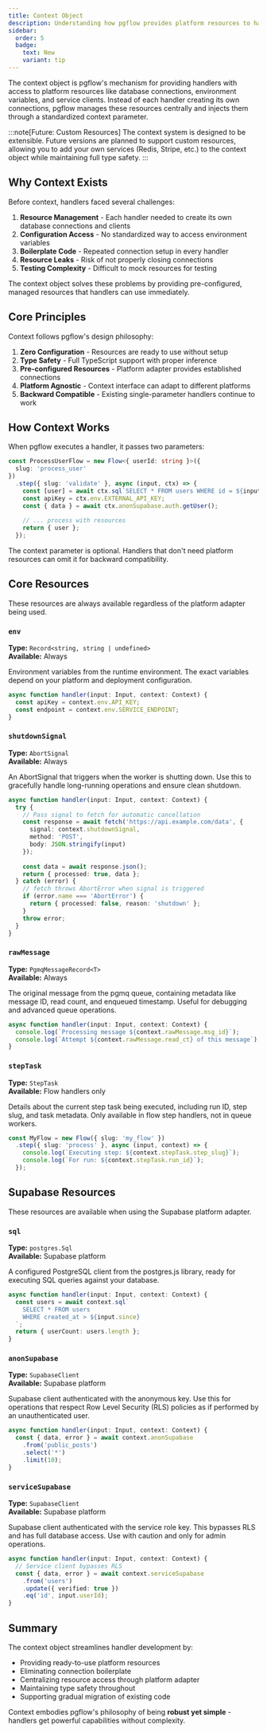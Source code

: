 ```yaml
---
title: Context Object
description: Understanding how pgflow provides platform resources to handlers through context
sidebar:
  order: 5
  badge:
    text: New
    variant: tip
---
```



The context object is pgflow's mechanism for providing handlers with access to platform resources like database connections, environment variables, and service clients. Instead of each handler creating its own connections, pgflow manages these resources centrally and injects them through a standardized context parameter.

:::note[Future: Custom Resources]
The context system is designed to be extensible. Future versions are planned to support custom resources, allowing you to add your own services (Redis, Stripe, etc.) to the context object while maintaining full type safety.
:::

## Why Context Exists

Before context, handlers faced several challenges:

1. **Resource Management** - Each handler needed to create its own database connections and clients
2. **Configuration Access** - No standardized way to access environment variables 
3. **Boilerplate Code** - Repeated connection setup in every handler
4. **Resource Leaks** - Risk of not properly closing connections
5. **Testing Complexity** - Difficult to mock resources for testing

The context object solves these problems by providing pre-configured, managed resources that handlers can use immediately.

## Core Principles

Context follows pgflow's design philosophy:

1. **Zero Configuration** - Resources are ready to use without setup
2. **Type Safety** - Full TypeScript support with proper inference
3. **Pre-configured Resources** - Platform adapter provides established connections
4. **Platform Agnostic** - Context interface can adapt to different platforms
5. **Backward Compatible** - Existing single-parameter handlers continue to work

## How Context Works

When pgflow executes a handler, it passes two parameters:

```typescript title="Using context in flows" {5,6,7}
const ProcessUserFlow = new Flow<{ userId: string }>({ 
  slug: 'process_user' 
})
  .step({ slug: 'validate' }, async (input, ctx) => {
    const [user] = await ctx.sql`SELECT * FROM users WHERE id = ${input.userId}`;
    const apiKey = ctx.env.EXTERNAL_API_KEY;
    const { data } = await ctx.anonSupabase.auth.getUser();
    
    // ... process with resources
    return { user };
  });
```

<Aside type="note">
  The context parameter is optional. Handlers that don't need platform resources can omit it for backward compatibility.
</Aside>

## Core Resources

These resources are always available regardless of the platform adapter being used.

### `env`
**Type:** `Record<string, string | undefined>`  
**Available:** Always

Environment variables from the runtime environment. The exact variables depend on your platform and deployment configuration.

```typescript
async function handler(input: Input, context: Context) {
  const apiKey = context.env.API_KEY;
  const endpoint = context.env.SERVICE_ENDPOINT;
}
```

### `shutdownSignal`
**Type:** `AbortSignal`  
**Available:** Always

An AbortSignal that triggers when the worker is shutting down. Use this to gracefully handle long-running operations and ensure clean shutdown.

```typescript
async function handler(input: Input, context: Context) {
  try {
    // Pass signal to fetch for automatic cancellation
    const response = await fetch('https://api.example.com/data', {
      signal: context.shutdownSignal,
      method: 'POST',
      body: JSON.stringify(input)
    });
    
    const data = await response.json();
    return { processed: true, data };
  } catch (error) {
    // fetch throws AbortError when signal is triggered
    if (error.name === 'AbortError') {
      return { processed: false, reason: 'shutdown' };
    }
    throw error;
  }
}
```

### `rawMessage`
**Type:** `PgmqMessageRecord<T>`  
**Available:** Always

The original message from the pgmq queue, containing metadata like message ID, read count, and enqueued timestamp. Useful for debugging and advanced queue operations.

```typescript
async function handler(input: Input, context: Context) {
  console.log(`Processing message ${context.rawMessage.msg_id}`);
  console.log(`Attempt ${context.rawMessage.read_ct} of this message`);
}
```

### `stepTask`
**Type:** `StepTask`  
**Available:** Flow handlers only

Details about the current step task being executed, including run ID, step slug, and task metadata. Only available in flow step handlers, not in queue workers.

```typescript
const MyFlow = new Flow({ slug: 'my_flow' })
  .step({ slug: 'process' }, async (input, context) => {
    console.log(`Executing step: ${context.stepTask.step_slug}`);
    console.log(`For run: ${context.stepTask.run_id}`);
  });
```

## Supabase Resources

These resources are available when using the Supabase platform adapter.

### `sql`
**Type:** `postgres.Sql`  
**Available:** Supabase platform

A configured PostgreSQL client from the postgres.js library, ready for executing SQL queries against your database.

```typescript
async function handler(input: Input, context: Context) {
  const users = await context.sql`
    SELECT * FROM users 
    WHERE created_at > ${input.since}
  `;
  return { userCount: users.length };
}
```

### `anonSupabase`
**Type:** `SupabaseClient`  
**Available:** Supabase platform

Supabase client authenticated with the anonymous key. Use this for operations that respect Row Level Security (RLS) policies as if performed by an unauthenticated user.

```typescript
async function handler(input: Input, context: Context) {
  const { data, error } = await context.anonSupabase
    .from('public_posts')
    .select('*')
    .limit(10);
}
```

### `serviceSupabase`
**Type:** `SupabaseClient`  
**Available:** Supabase platform

Supabase client authenticated with the service role key. This bypasses RLS and has full database access. Use with caution and only for admin operations.

```typescript
async function handler(input: Input, context: Context) {
  // Service client bypasses RLS
  const { data, error } = await context.serviceSupabase
    .from('users')
    .update({ verified: true })
    .eq('id', input.userId);
}
```

## Summary

The context object streamlines handler development by:

- Providing ready-to-use platform resources
- Eliminating connection boilerplate
- Centralizing resource access through platform adapter
- Maintaining type safety throughout
- Supporting gradual migration of existing code

Context embodies pgflow's philosophy of being **robust yet simple** - handlers get powerful capabilities without complexity.
